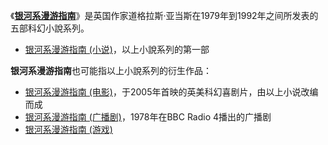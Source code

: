 {{noteTA
|T=zh-hans:银河系漫游指南; zh-hant:銀河便車指南;
|1=zh-hans:银河系漫游指南; zh-hant:銀河便車指南;
}}

《'''[[银河系漫游指南|银河系漫游指南]]'''》是英国作家道格拉斯·亚当斯在1979年到1992年之间所发表的五部科幻小說系列。

* [[银河系漫游指南_(小说)|银河系漫游指南 (小说)]]，以上小說系列的第一部

'''银河系漫游指南'''也可能指以上小說系列的衍生作品：
* [[银河系漫游指南_(电影)|银河系漫游指南 (电影)]]，于2005年首映的英美科幻喜剧片，由以上小说改编而成
* [[银河系漫游指南_(广播剧)|银河系漫游指南 (广播剧)]]，1978年在BBC Radio 4播出的广播剧
* [[银河系漫游指南_(游戏)|银河系漫游指南 (游戏)]]

{{disambig|Cat=七字作品消歧義}}